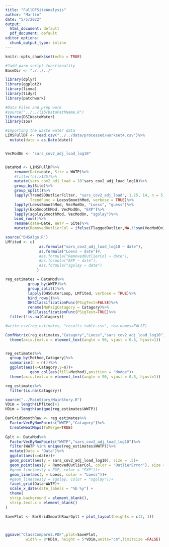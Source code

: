 ```yaml
---
title: "FullDFSiteAnalysis"
author: "Marlin"
date: "5/5/2022"
output:
  html_document: default
  pdf_document: default
editor_options:
  chunk_output_type: inline
---
```


```r
knitr::opts_chunk$set(echo = TRUE)
```

```r

#?add parm script functionality
BaseDir <- "./../../"

library(dplyr)
library(ggplot2)
library(limma)
library(tidyr)
library(patchwork)

#Data Files and prep work
#source("../../lib/DataPathName.R")
library(DSIWasteWater)
library(zoo)

#Importing the waste water data
LIMSFullDF <- read.csv("../../data/processed/workset4.csv")%>%
  mutate(date = as.Date(date))


VecModOn <- "sars_cov2_adj_load_log10"


DataMod <- LIMSFullDF%>%
    rename(Date=date, Site = WWTP)%>%
    #filter(n()>135)%>%
    mutate(sars_cov2_adj_load = 10^sars_cov2_adj_load_log10)%>%
    group_by(Site)%>%
    group_split()%>%
    lapply(TrendSDOutlierFilter, "sars_cov2_adj_load", 1.25, 14, n = 5, 
           TrendFunc = LoessSmoothMod, verbose = TRUE)%>%
    lapply(LoessSmoothMod, VecModOn, "Loess", "guess")%>%
    lapply(ExpSmoothMod, VecModOn, "EXP")%>%
    lapply(sgolaySmoothMod, VecModOn, "sgolay")%>%
    bind_rows()%>%
    rename(date=Date, WWTP = Site)%>%
    mutate(RemovedOutlierCol = ifelse(FlaggedOutlier,NA,!!sym(VecModOn)))

```


```r
source("DHSAlgo.R")
LMfited <- c(
               as.formula("sars_cov2_adj_load_log10 ~ date"),
               as.formula("Loess ~ date")#,
               #as.formula("RemovedOutlierCol ~ date"),
               #as.formula("EXP ~ date"),
               #as.formula("sgolay ~ date")
              )

reg_estimates = DataMod%>%
          group_by(WWTP)%>%
          group_split()%>%
          lapply(DHSOuterLoop, LMfited, verbose = TRUE)%>%
          bind_rows()%>%
          DHSClassificationFunc(PSigTest=FALSE)%>%
          rename(NoPsigCatagory = Catagory)%>%
          DHSClassificationFunc(PSigTest=TRUE)%>%
  filter(!is.na(Catagory))

#write.csv(reg_estimates, "results_table.csv", row.names=FALSE)
```


```r

ConfMatrix(reg_estimates,"Catagory","Loess","sars_cov2_adj_load_log10")+ 
  theme(axis.text.x = element_text(angle = 90, vjust = 0.5, hjust=1))


reg_estimates%>%
  group_by(Method,Catagory)%>%
  summarise(n = n())%>%
  ggplot(aes(x=Catagory,y=n))+
           geom_col(aes(fill=Method),position = "dodge")+ 
  theme(axis.text.x = element_text(angle = 90, vjust = 0.5, hjust=1))

reg_estimates%>%
  filter(is.na(Catagory))
```

```r
source("../MainStory/MainStory.R")
VDim = length(LMfited)+1
HDim = length(unique(reg_estimates$WWTP))

BarGridSmoothRaw <- reg_estimates%>%
  FactorVecByNumPoints("WWTP","Catagory")%>%
  CreateHeatMaps(ToMerge=TRUE)
 
Gplt <- DataMod%>%
  FactorVecByNumPoints("WWTP","sars_cov2_adj_load_log10")%>%
  filter(WWTP %in% unique(reg_estimates$WWTP))%>%
  mutate(Data = "Data")%>%
  ggplot(aes(x=date))+
  geom_point(aes(y = sars_cov2_adj_load_log10), size = .5)+
  geom_point(aes(y = RemovedOutlierCol, color = "OutlierError"), size = .5)+
  #geom_line(aes(y = EXP, color = "EXP"))+
  geom_line(aes(y = Loess, color = "Loess"))+
  #geom_line(aes(y = sgolay, color = "sgolay"))+
  facet_grid(Data~WWTP)+
  scale_x_date(date_labels = "%b %y") +
  theme(
  strip.background = element_blank(),
  strip.text.x = element_blank()
)

SavePlot <- BarGridSmoothRaw/Gplt + plot_layout(heights = c(2, 1))
  


ggsave("ClassCompare2.PDF",plot=SavePlot,
         width = 8*HDim, height = 5*VDim,units="cm",limitsize =FALSE)

```
